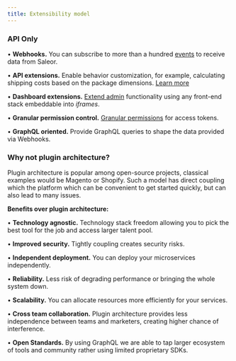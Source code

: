```yaml
---
title: Extensibility model
---
```


### API Only

• **Webhooks.**
You can subscribe to more than a hundred [events](/developer/extending/webhooks/overview.mdx)
to receive data from Saleor.

• **API extensions.**
Enable behavior customization, for example, calculating shipping costs based on the package dimensions.
[Learn more](developer/extending/webhooks/synchronous-events/overview.mdx)

• **Dashboard extensions.** [Extend admin](/developer/extending/apps/overview.mdx) functionality using any front-end stack embeddable into _iframes_.

• **Granular permission control.** [Granular permissions](/developer/permissions.mdx) for access tokens.

• **GraphQL oriented.** Provide GraphQL queries to shape the data provided via Webhooks.

### Why not plugin architecture?

Plugin architecture is popular among open-source projects, classical examples would be Magento or Shopify.
Such a model has direct coupling which the platform which can be convenient to get started quickly,
but can also lead to many issues.

**Benefits over plugin architecture:**

• **Technology agnostic.**
Technology stack freedom allowing you to pick the best tool for the job and access larger talent pool.

• **Improved security.** Tightly coupling creates security risks.

• **Independent deployment.** You can deploy your microservices independently.

• **Reliability.** Less risk of degrading performance or bringing the whole system down.

• **Scalability.** You can allocate resources more efficiently for your services.

• **Cross team collaboration.**
Plugin architecture provides less independence between teams and marketers, creating higher chance of interference.

• **Open Standards.**
By using GraphQL we are able to tap larger ecosystem of tools and community rather using limited proprietary SDKs.
